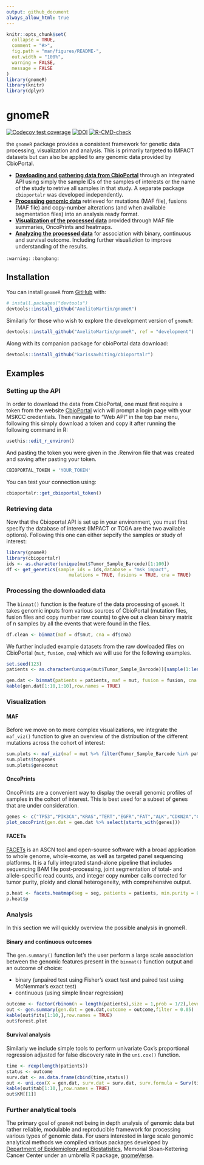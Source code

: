 ```yaml
---
output: github_document
always_allow_html: true
---
```


<!-- README.md is generated from README.Rmd. Please edit that file -->

```r
knitr::opts_chunk$set(
  collapse = TRUE,
  comment = "#>",
  fig.path = "man/figures/README-",
  out.width = "100%",
  warning = FALSE,
  message = FALSE
)
library(gnomeR)
library(knitr)
library(dplyr)
```

# gnomeR

<!-- badges: start -->
[![Codecov test coverage](https://codecov.io/gh/AxelitoMartin/gnomeR/branch/development/graph/badge.svg)](https://codecov.io/gh/AxelitoMartin/gnomeR?branch=development)
[![DOI](https://zenodo.org/badge/DOI/10.5281/zenodo.4171608.svg)](https://doi.org/10.5281/zenodo.4171608)
[![R-CMD-check](https://github.com/AxelitoMartin/gnomeR/workflows/R-CMD-check/badge.svg)](https://github.com/AxelitoMartin/gnomeR/actions)
<!-- badges: end -->

the `gnomeR` package provides a consistent framework for genetic data processing, visualization and analysis. This is primarily targeted to IMPACT datasets but can also be applied to any genomic data provided by CbioPortal. 

  - [**Dowloading and gathering data from CbioPortal**](https://github.com/karissawhiting/cbioportalr) through an integrated API using simply the sample IDs of the samples of interests or the name of the study to retrive all samples in that study. A separate package `cbioportalr` was developed independently.
  - [**Processing genomic data**](https://axelitomartin.github.io/gnomeR/articles/Data-processing.html) retrieved for mutations (MAF file), fusions (MAF file) and copy-number alterations (and when available segmentation files) into an analysis ready format. 
  - [**Visualization of the processed data**](https://axelitomartin.github.io/gnomeR/articles/Visualizations.html) provided through MAF file summaries, OncoPrints and heatmaps.
  - [**Analyzing the processed data**](https://axelitomartin.github.io/gnomeR/articles/Analizing-genomic-data.html) for association with binary, continuous and survival outcome. Including further visualiztion to improve understanding of the results. 
   
`:warning:` `:bangbang:`

## Installation

You can install `gnomeR` from [GitHub](https://github.com/) with:

``` r
# install.packages("devtools")
devtools::install_github("AxelitoMartin/gnomeR")
```

Similarly for those who wish to explore the development version of `gnomeR`:

``` r
devtools::install_github("AxelitoMartin/gnomeR", ref = "development")
```

Along with its companion package for cbioPortal data download:

``` r
devtools::install_github("karissawhiting/cbioportalr")
```

## Examples

### Setting up the API

In order to download the data from CbioPortal, one must first require a token from the website [CbioPortal](https://cbioportal.mskcc.org/) wich will prompt a login page with your MSKCC credentials. Then navigate to "Web API" in the top bar menu, following this simply download a token and copy it after running the following command in R:


```r
usethis::edit_r_environ()
```

And pasting the token you were given in the .Renviron file that was created and saving after pasting your token.

```r
CBIOPORTAL_TOKEN = 'YOUR_TOKEN'
```

You can test your connection using:

```r
cbioportalr::get_cbioportal_token()
```


### Retrieving data

Now that the Cbioportal API is set up in your environment, you must first specify the database of interest (IMPACT or TCGA are the two available options). Following this one can either sepcify the samples or study of interest:

```r
library(gnomeR)
library(cbioportalr)
ids <- as.character(unique(mut$Tumor_Sample_Barcode)[1:100])
df <- get_genetics(sample_ids = ids,database = "msk_impact",
                       mutations = TRUE, fusions = TRUE, cna = TRUE)
```


### Processing the downloaded data 

The `binmat()` function is the feature of the data processing of `gnomeR`. It takes genomic inputs from various sources of CbioPortal (mutation files, fusion files and copy number raw counts) to give out a clean binary matrix of n samples by all the events that were found in the files.


```r
df.clean <- binmat(maf = df$mut, cna = df$cna)
```

We further included example datasets from the raw dowloaded files on CbioPortal (`mut`, `fusion`, `cna`) which we will use for the following examples.

```r
set.seed(123)
patients <- as.character(unique(mut$Tumor_Sample_Barcode))[sample(1:length(unique(mut$Tumor_Sample_Barcode)), 100, replace=FALSE)]

gen.dat <- binmat(patients = patients, maf = mut, fusion = fusion, cna = cna)
kable(gen.dat[1:10,1:10],row.names = TRUE)
```

### Visualization 

#### MAF 

Before we move on to more complex visualizations, we integrate the `maf_viz()` function to give an overview of the distribution of the different mutations across the cohort of interest:

```r
sum.plots <- maf_viz(maf = mut %>% filter(Tumor_Sample_Barcode %in% patients))
sum.plots$topgenes
sum.plots$genecomut
```


#### OncoPrints

OncoPrints are a convenient way to display the overall genomic profiles of samples in the cohort of interest. This is best used for a subset of genes that are under consideration.

```r
genes <- c("TP53","PIK3CA","KRAS","TERT","EGFR","FAT","ALK","CDKN2A","CDKN2B")
plot_oncoPrint(gen.dat = gen.dat %>% select(starts_with(genes)))
```

#### FACETs 

[FACETs](https://www.ncbi.nlm.nih.gov/pmc/articles/PMC5027494/) is an ASCN tool and open-source software with a broad application to whole genome, whole-exome, as well as targeted panel sequencing platforms. It is a fully integrated stand-alone pipeline that includes sequencing BAM file post-processing, joint segmentation of total- and allele-specific read counts, and integer copy number calls corrected for tumor purity, ploidy and clonal heterogeneity, with comprehensive output.

```r
p.heat <- facets.heatmap(seg = seg, patients = patients, min.purity = 0)
p.heat$p
```


### Analysis

In this section we will quickly overview the possible analysis in gnomeR.

#### Binary and continuous outcomes

The `gen.summary()` function let's the user perform a large scale association between the genomic features present in the `binmat()` function output and an outcome of choice:

- binary (unpaired test using Fisher's exact test and paired test using McNemmar's exact test)
- continuous (using simple linear regression)

```r
outcome <- factor(rbinom(n = length(patients),size = 1,prob = 1/2),levels = c("0","1"))
out <- gen.summary(gen.dat = gen.dat,outcome = outcome,filter = 0.05)
kable(out$fits[1:10,],row.names = TRUE)
out$forest.plot
```

#### Survival analysis 

Similarly we include simple tools to perform univariate Cox's proportional regression adjusted for false discovery rate in the `uni.cox()` function.

```r
time <- rexp(length(patients))
status <- outcome
surv.dat <- as.data.frame(cbind(time,status))
out <- uni.cox(X = gen.dat, surv.dat = surv.dat, surv.formula = Surv(time,status)~.,filter = 0.05)
kable(out$tab[1:10,],row.names = TRUE)
out$KM[[1]]
```

### Further analytical tools

The primary goal of `gnomeR` not being in depth analysis of genomic data but rather reliable, modulable and reproducible framework for processing various types of genomic data. For users interested in large scale genomic analytical methods we compiled various packages developed by [Department of Epidemiology and Biostatistics](https://www.mskcc.org/departments/epidemiology-biostatistics), Memorial Sloan-Kettering Cancer Center under an umbrella R package, [gnomeVerse](https://github.com/AxelitoMartin/genomeVerse).

